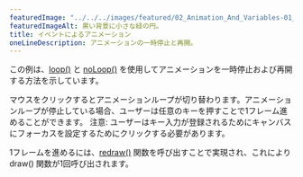 ---
featuredImage: "../../../images/featured/02_Animation_And_Variables-01_Animation_With_Events-thumbnail.png"
featuredImageAlt: 黒い背景に小さな緑の円。
title: イベントによるアニメーション
oneLineDescription: アニメーションの一時停止と再開。
---

この例は、<a href="/reference/p5/loop">loop()</a> と <a href="/reference/p5/noLoop">noLoop()</a> を使用してアニメーションを一時停止および再開する方法を示しています。

マウスをクリックするとアニメーションループが切り替わります。アニメーションループが停止している場合、ユーザーは任意のキーを押すことで1フレーム進めることができます。
注意: ユーザーはキー入力が登録されるためにキャンバスにフォーカスを設定するためにクリックする必要があります。

1フレームを進めるには、<a href="/reference/p5/redraw">redraw()</a> 関数を呼び出すことで実現され、これにより draw() 関数が1回呼び出されます。